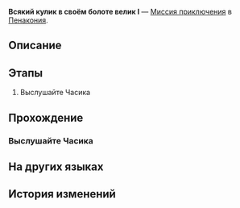 {{Дополнить|Диалоги.}}
{{Миссия Инфобокс
|id              = 4040302
|Название        = 
|Изображение     = Миссия Освоения Всякий кулик в своём болоте велик I.png
|Тип             = Миссия приключения
|События         = 
|Глава           = 
|Условия         = 
* Завершена [[Миссия Освоения]] ''[[А убийца кто?..]]''
* Завершена [[Миссия приключения]] ''[[Тринадцать часов]]''
|Персонажи       = Первопроходец
|СтартЛокация    = Золотой миг
|Мир             = Пенакония
|Локации         = Золотой миг
|Предыдущая      = Тринадцать часов
|Следующая       = 
|Награды         = Кредиты*5 000
}}
'''Всякий кулик в своём болоте велик I''' — [[Миссия приключения]] в [[Пенакония]].

==Описание==
{{Описание|<!--официальное описание из Перекрёстка судеб-->}}

==Этапы==
# Выслушайте Часика

==Прохождение==
{{Дополнить}}


===Выслушайте Часика===
{{Описание миссии|локация=Золотой миг|Вы принесли к статуе Часика достаточно часокредитов - и Часик, получив полную порцию энергии грёз, решает показать вам свой коронный трюк.}}
{{Диалог Начало}}

{{Диалог Конец}}

==На других языках==
{{На других языках
|en   = Big Fish, Tiny Pond (I)
|zhs  = 小镇上的大人物•一
|zht  = 小鎮上的大人物•一
|ja   = 小さな町の偉大な人物・1
|ko   = 작은 마을의 큰 인물•1
|es   = Pez gordo, estanque pequeño&nbsp;I
|fr   = Gros poisson dans une petite mare (I)
|ru   = Всякий кулик в своём болоте велик I
|th   = บุคคลยิ่งใหญ่ในเมืองเล็ก 1
|vi   = Nhân Vật Lớn Trong Thị Trấn 1
|de   = Große Nummer, kleine Stadt (I)
|id   = Orang Hebat di Kota Kecil (I)
|pt   = Peixe Grande, Lago Pequeno (I)
}}

==История изменений==
{{История изменений|2.7}}
